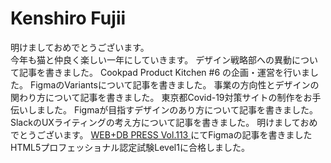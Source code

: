 
# Kenshiro Fujii

<script async src="https://note.com/scripts/embed.js" charset="utf-8"></script>

<News date="2021.1.1" en="A Happy New Year.">
  明けましておめでとうございます。
  <br />
  今年も猫と仲良く楽しい一年にしていきます。
</News>

<News date="2020.12.3" en="I wrote an article about moving to design strategy dept.">
  デザイン戦略部への異動について記事を書きました。
</News>
<Note id="nc8f5498e5e69" />

<News date="2020.11.4" en="I held Cookpad Product Kitchen #6 at Cookpad Inc.">
  Cookpad Product Kitchen #6 の企画・運営を行いました。
</News>
<Note id="nb1dfd29dd423" />

<News date="2020.10.29" en="I wrote an article for Figma variants">
  FigmaのVariantsについて記事を書きました。
</News>
<Note id="nfa218f39413e" />

<News date="2020.6.3" en="I wrote an article for business direction with design.">
  事業の方向性とデザインの関わり方について記事を書きました。
</News>
<Note id="n69be8d34c07d" />

<News date="2020.3.6" en="I helped creating Tokyo Covid-19 countermeasure site.">
  東京都Covid-19対策サイトの制作をお手伝いしました。
</News>
<TwitterTweetEmbed tweetId={'1235847266973306882'} />

<News date="2020.2.6" en="I wrote an article for Figma's design.">
  Figmaが目指すデザインのあり方について記事を書きました。
</News>
<Note id="n096f77d3c057" />

<News date="2020.1.29" en="I wrote an article for UX wrinting of Slack.">
  SlackのUXライティングの考え方について記事を書きました。
</News>
<Note id="n39ebfbaf0332" />

<News date="2020.1.1" en="A Happy New Year.">
  明けましておめでとうございます。
</News>

<News date="2019.10.24" en="I wrote an article for Figma on WEB+DB PRESS Vol.">
  <a href="https://gihyo.jp/magazine/wdpress/archive/2019/vol113">
    WEB+DB PRESS Vol.113
  </a>
  にてFigmaの記事を書きました
</News>

<News date="2019.10.24" en="I wrote an article for Figma on WEB+DB PRESS Vol.">
  HTML5プロフェッショナル認定試験Level1に合格しました。
</News>
<Note id="n92507505883e" />
